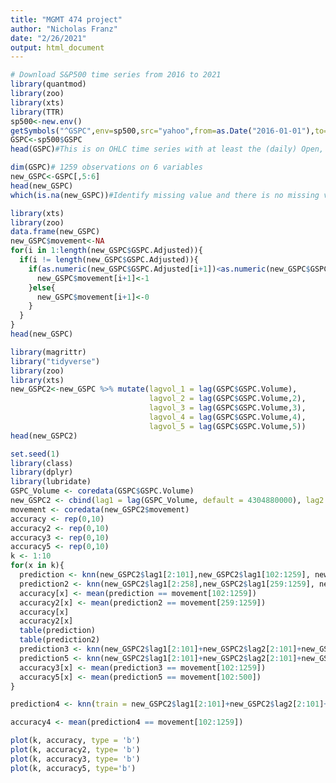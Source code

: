 ---
title: "MGMT 474 project"
author: "Nicholas Franz"
date: "2/26/2021"
output: html_document
---
```{r}
# Download S&P500 time series from 2016 to 2021
library(quantmod)
library(zoo)
library(xts)
library(TTR)
sp500<-new.env()
getSymbols("^GSPC",env=sp500,src="yahoo",from=as.Date("2016-01-01"),to=as.Date("2021-01-01"))
GSPC<-sp500$GSPC
head(GSPC)#This is on OHLC time series with at least the (daily) Open, Hi, Lo and Close prices for the symbol; here, it also contains the traded volume and the closing price adjusted for splits and dividends.
```
```{r}
dim(GSPC)# 1259 observations on 6 variables
new_GSPC<-GSPC[,5:6]
head(new_GSPC)
which(is.na(new_GSPC))#Identify missing value and there is no missing value
```

```{r}
library(xts)
library(zoo)
data.frame(new_GSPC)
new_GSPC$movement<-NA
for(i in 1:length(new_GSPC$GSPC.Adjusted)){
  if(i != length(new_GSPC$GSPC.Adjusted)){
    if(as.numeric(new_GSPC$GSPC.Adjusted[i+1])<as.numeric(new_GSPC$GSPC.Adjusted[i])){
      new_GSPC$movement[i+1]<-1
    }else{
      new_GSPC$movement[i+1]<-0
    }
  }
}
head(new_GSPC)
```
```{r}
library(magrittr)
library("tidyverse")
library(zoo)
library(xts)
new_GSPC2<-new_GSPC %>% mutate(lagvol_1 = lag(GSPC$GSPC.Volume),
                               lagvol_2 = lag(GSPC$GSPC.Volume,2),
                               lagvol_3 = lag(GSPC$GSPC.Volume,3),
                               lagvol_4 = lag(GSPC$GSPC.Volume,4),
                               lagvol_5 = lag(GSPC$GSPC.Volume,5))
head(new_GSPC2)
```

```{r}
set.seed(1)
library(class)
library(dplyr)
library(lubridate)
GSPC_Volume <- coredata(GSPC$GSPC.Volume)
new_GSPC2 <- cbind(lag1 = lag(GSPC_Volume, default = 4304880000), lag2 = lag(GSPC_Volume, 2, default = 4304880000), lag3 = lag(GSPC_Volume, 3, default = 4304880000), lag4 = lag(GSPC_Volume, 4, default = 4304880000), lag5 = lag(GSPC_Volume, 5, default = 4304880000), new_GSPC$movement)
movement <- coredata(new_GSPC2$movement)
accuracy <- rep(0,10)
accuracy2 <- rep(0,10)
accuracy3 <- rep(0,10)
accuracy5 <- rep(0,10)
k <- 1:10
for(x in k){
  prediction <- knn(new_GSPC2$lag1[2:101],new_GSPC2$lag1[102:1259], new_GSPC2$movement[2:101], k=x) 
  prediction2 <- knn(new_GSPC2$lag1[2:258],new_GSPC2$lag1[259:1259], new_GSPC2$movement[2:258], k=x) 
  accuracy[x] <- mean(prediction == movement[102:1259])
  accuracy2[x] <- mean(prediction2 == movement[259:1259])
  accuracy[x]
  accuracy2[x]
  table(prediction)
  table(prediction2)
  prediction3 <- knn(new_GSPC2$lag1[2:101]+new_GSPC2$lag2[2:101]+new_GSPC2$lag3[2:101]+new_GSPC2$lag4[2:101]+new_GSPC2$lag5[2:101], new_GSPC2$lag1[102:1259]+new_GSPC2$lag2[102:1259]+new_GSPC2$lag3[102:1259]+new_GSPC2$lag4[102:1259]+new_GSPC2$lag5[102:1259], new_GSPC2$movement[2:101],k=x)
  prediction5 <- knn(new_GSPC2$lag1[2:101]+new_GSPC2$lag2[2:101]+new_GSPC2$lag3[2:101]+new_GSPC2$lag4[2:101]+new_GSPC2$lag5[2:101], new_GSPC2$lag1[102:500]+new_GSPC2$lag2[102:500]+new_GSPC2$lag3[102:500]+new_GSPC2$lag4[102:500]+new_GSPC2$lag5[102:500], new_GSPC2$movement[2:101],k=x)
  accuracy3[x] <- mean(prediction3 == movement[102:1259])
  accuracy5[x] <- mean(prediction5 == movement[102:500])
}

prediction4 <- knn(train = new_GSPC2$lag1[2:101]+new_GSPC2$lag2[2:101]+new_GSPC2$lag3[2:101]+new_GSPC2$lag4[2:101]+new_GSPC2$lag5[2:101], new_GSPC2$lag1[102:1259]+new_GSPC2$lag2[102:1259]+new_GSPC2$lag3[102:1259]+new_GSPC2$lag4[102:1259]+new_GSPC2$lag5[102:1259], new_GSPC2$movement[2:101],k=7)

accuracy4 <- mean(prediction4 == movement[102:1259])

plot(k, accuracy, type = 'b')
plot(k, accuracy2, type= 'b')
plot(k, accuracy3, type= 'b')
plot(k, accuracy5, type='b')
```




